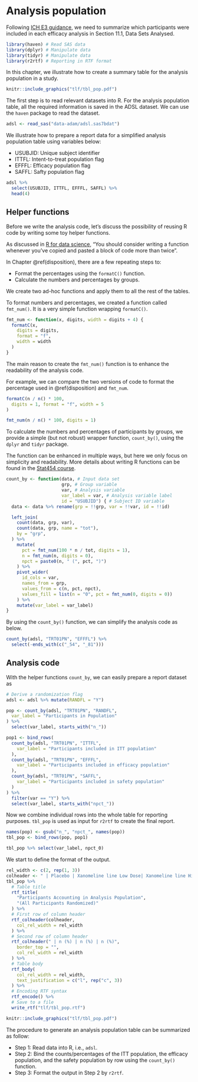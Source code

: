 # Analysis population {#population}

Following [ICH E3
guidance](https://database.ich.org/sites/default/files/E3_Guideline.pdf),
we need to summarize which participants were included in each efficacy
analysis in Section 11.1, Data Sets Analysed.

```r
library(haven) # Read SAS data
library(dplyr) # Manipulate data
library(tidyr) # Manipulate data
library(r2rtf) # Reporting in RTF format
```

In this chapter, we illustrate how to create a summary table for
the analysis population in a study.

```r
knitr::include_graphics("tlf/tbl_pop.pdf")
```

The first step is to read relevant datasets into R. For the analysis
population table, all the required information is saved in the ADSL
dataset. We can use the `haven` package to read the dataset.

```r
adsl <- read_sas("data-adam/adsl.sas7bdat")
```

We illustrate how to prepare a report data for a simplified analysis
population table using variables below:

-   USUBJID: Unique subject identifier
-   ITTFL: Intent-to-treat population flag
-   EFFFL: Efficacy population flag
-   SAFFL: Safty population flag

```r
adsl %>%
  select(USUBJID, ITTFL, EFFFL, SAFFL) %>%
  head(4)
```

## Helper functions

Before we write the analysis code, let's discuss the possibility of reusing R
code by writing some toy helper functions.

As discussed in [R for data
science](https://r4ds.had.co.nz/functions.html#when-should-you-write-a-function),
"You should consider writing a function whenever you've copied and
pasted a block of code more than twice".

In Chapter \@ref(disposition), there are a few repeating steps to:

-   Format the percentages using the `formatC()` function.
-   Calculate the numbers and percentages by groups.

We create two ad-hoc functions and apply them to all the rest of the
tables.

To format numbers and percentages, we created a function called
`fmt_num()`. It is a very simple function wrapping `formatC()`.

```r
fmt_num <- function(x, digits, width = digits + 4) {
  formatC(x,
    digits = digits,
    format = "f",
    width = width
  )
}
```

The main reason to create the `fmt_num()` function is to enhance the
readability of the analysis code.

For example, we can compare the two versions of code to format the
percentage used in \@ref(disposition) and `fmt_num`.

```r
formatC(n / n() * 100,
  digits = 1, format = "f", width = 5
)
```

```r
fmt_num(n / n() * 100, digits = 1)
```

To calculate the numbers and percentages of participants by groups, we
provide a simple (but not robust) wrapper function, `count_by()`, using
the `dplyr` and `tidyr` package.

The function can be enhanced in multiple ways, but here we only focus on
simplicity and readability. More details about writing R functions can
be found in the [Stat454
course](https://stat545.com/functions-part1.html).

```r
count_by <- function(data, # Input data set
                     grp, # Group variable
                     var, # Analysis variable
                     var_label = var, # Analysis variable label
                     id = "USUBJID") { # Subject ID variable
  data <- data %>% rename(grp = !!grp, var = !!var, id = !!id)

  left_join(
    count(data, grp, var),
    count(data, grp, name = "tot"),
    by = "grp",
  ) %>%
    mutate(
      pct = fmt_num(100 * n / tot, digits = 1),
      n = fmt_num(n, digits = 0),
      npct = paste0(n, " (", pct, ")")
    ) %>%
    pivot_wider(
      id_cols = var,
      names_from = grp,
      values_from = c(n, pct, npct),
      values_fill = list(n = "0", pct = fmt_num(0, digits = 0))
    ) %>%
    mutate(var_label = var_label)
}
```

By using the `count_by()` function, we can simplify the analysis code as
below.

```r
count_by(adsl, "TRT01PN", "EFFFL") %>%
  select(-ends_with(c("_54", "_81")))
```

## Analysis code

With the helper functions `count_by`, we can easily prepare a report
dataset as

```r
# Derive a randomization flag
adsl <- adsl %>% mutate(RANDFL = "Y")

pop <- count_by(adsl, "TRT01PN", "RANDFL",
  var_label = "Participants in Population"
) %>%
  select(var_label, starts_with("n_"))
```

```r
pop1 <- bind_rows(
  count_by(adsl, "TRT01PN", "ITTFL",
    var_label = "Participants included in ITT population"
  ),
  count_by(adsl, "TRT01PN", "EFFFL",
    var_label = "Participants included in efficacy population"
  ),
  count_by(adsl, "TRT01PN", "SAFFL",
    var_label = "Participants included in safety population"
  )
) %>%
  filter(var == "Y") %>%
  select(var_label, starts_with("npct_"))
```

Now we combine individual rows into the whole table for reporting
purposes. `tbl_pop` is used as input for `r2rtf` to create the final
report.

```r
names(pop) <- gsub("n_", "npct_", names(pop))
tbl_pop <- bind_rows(pop, pop1)

tbl_pop %>% select(var_label, npct_0)
```

We start to define the format of the output.

```r
rel_width <- c(2, rep(1, 3))
colheader <- " | Placebo | Xanomeline line Low Dose| Xanomeline line High Dose"
tbl_pop %>%
  # Table title
  rtf_title(
    "Participants Accounting in Analysis Population",
    "(All Participants Randomized)"
  ) %>%
  # First row of column header
  rtf_colheader(colheader,
    col_rel_width = rel_width
  ) %>%
  # Second row of column header
  rtf_colheader(" | n (%) | n (%) | n (%)",
    border_top = "",
    col_rel_width = rel_width
  ) %>%
  # Table body
  rtf_body(
    col_rel_width = rel_width,
    text_justification = c("l", rep("c", 3))
  ) %>%
  # Encoding RTF syntax
  rtf_encode() %>%
  # Save to a file
  write_rtf("tlf/tbl_pop.rtf")
```

```r
knitr::include_graphics("tlf/tbl_pop.pdf")
```

The procedure to generate an analysis population table can be summarized
as follow:

- Step 1: Read data into R, i.e., `adsl`.
- Step 2: Bind the counts/percentages of the ITT population, the
  efficacy population, and the safety population by row using the
  `count_by()` function.
- Step 3: Format the output in Step 2 by `r2rtf`.
